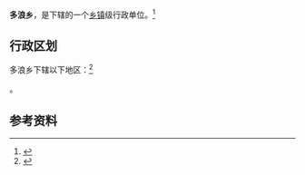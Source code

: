 {{中国乡级行政区|65/29/28/203/000}}

'''多浪乡'''，是{{PRC admin/fullname|65/29/28/203/000|3}}下辖的一个[[乡镇|乡镇]]级行政单位。<ref>{{PRC admin/ref sgc|{{PRC admin/parent|65/29/28/203/000}}}}</ref>

== 行政区划 ==

多浪乡下辖以下地区：<ref>{{PRC admin/ref sgc|65/29/28/203/000}}</ref>

{{PRC admin/children|65/29/28/203/000}}。

== 参考资料 ==

{{reflist}}

{{行政区划小作品}}
{{PRC admin/navcat|65/29/28/203/000}}